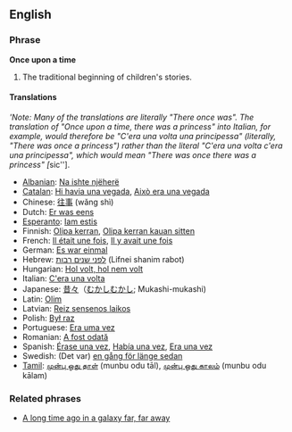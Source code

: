 ==English==
===Phrase===
'''Once upon a time'''

#The traditional beginning of children's stories.

====Translations====
'''Note: Many of the translations are literally "There once was".  The translation of "Once upon a time, there was a princess" into Italian, for example, would therefore be "C'era una volta una principessa" (literally, "There was once a princess") rather than the literal "C'era una volta c'era una principessa", which would mean "There was once there was a princess" [''sic''].

*[[Albanian]]: [[Na ishte njëherë]]
*[[Catalan]]: [[Hi havia una vegada]], [[Això era una vegada]]
*Chinese: [[往事]] (wǎng shì)
*Dutch: [[Er was eens]]
*[[Esperanto]]: [[Iam estis]]
*Finnish: [[Olipa kerran]], [[Olipa kerran kauan sitten]]
*French: [[Il était une fois]], [[Il y avait une fois]]
*German: [[Es war einmal]]
*Hebrew: [[לפני שנים רבות]] (Lifnei shanim rabot)
*Hungarian: [[Hol volt, hol nem volt]]
*Italian: [[C'era una volta]]
*Japanese: [[昔々]]（[[むかしむかし]]; Mukashi-mukashi)
*Latin: [[Olim]]
*Latvian: [[Reiz sensenos laikos]]
*Polish: [[Był raz]]
*Portuguese: [[Era uma vez]]
*Romanian: [[A fost odată]]
*Spanish: [[Érase una vez]], [[Había una vez]], [[Era una vez]]
*Swedish: (Det var) [[en gång för länge sedan]] <!-- ''lit. (There was) one time for long ago...''-->
*[[Tamil]]: [[முன்பு ஒது தாள்]] (munbu odu tāl), [[முன்பு ஒது காலம்]] (munbu odu kālam)

===Related phrases===
*[[A long time ago in a galaxy far, far away]]